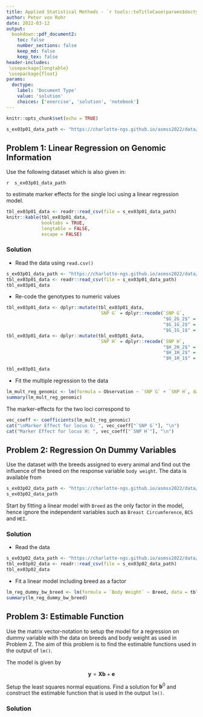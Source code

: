 ```yaml
---
title: Applied Statistical Methods - `r tools::toTitleCase(params$doctype)` 3
author: Peter von Rohr
date: 2022-03-12
output:
  bookdown::pdf_document2:
    toc: false
    number_sections: false
    keep_md: false
    keep_tex: false
header-includes:
 \usepackage{longtable}
 \usepackage{float}
params:
  doctype:
    label: 'Document Type'
    value: 'solution'
    choices: ['exercise', 'solution', 'notebook']
---
```



```r
knitr::opts_chunk$set(echo = TRUE)
```


```r
s_ex03p01_data_path <- "https://charlotte-ngs.github.io/asmss2022/data/asm_flem_genomic_data.csv"
```

## Problem 1: Linear Regression on Genomic Information
Use the following dataset which is also given in: 

`r  s_ex03p01_data_path`

to estimate marker effects for the single loci using a linear regression model.

```r
tbl_ex03p01_data <- readr::read_csv(file = s_ex03p01_data_path)
knitr::kable(tbl_ex03p01_data,
             booktabs = TRUE,
             longtable = FALSE,
             escape = FALSE)
```


<!-- your-solution-start
### Your Solution

* Read the data using `read.csv()`

* Re-code the genotypes to numeric values

* Fit the multiple regression to the data


---  your-solution-end -->


<!-- master-solution-start -->

### Solution

* Read the data using `read.csv()`

```r
s_ex03p01_data_path <- "https://charlotte-ngs.github.io/asmss2022/data/asm_flem_genomic_data.csv"
tbl_ex03p01_data <- readr::read_csv(file = s_ex03p01_data_path)
tbl_ex03p01_data
```

* Re-code the genotypes to numeric values

```r
tbl_ex03p01_data <- dplyr::mutate(tbl_ex03p01_data, 
                                  `SNP G` = dplyr::recode(`SNP G`,
                                                          "$G_2G_2$" = 0, 
                                                          "$G_1G_2$" = 1,
                                                          "$G_1G_1$" = 2))
tbl_ex03p01_data <- dplyr::mutate(tbl_ex03p01_data, 
                                  `SNP H` = dplyr::recode(`SNP H`,
                                                          "$H_2H_2$" = 0, 
                                                          "$H_1H_2$" = 1,
                                                          "$H_1H_1$" = 2))

tbl_ex03p01_data
```

* Fit the multiple regression to the data

```r
lm_mult_reg_genomic <- lm(formula = Observation ~ `SNP G` + `SNP H`, data = tbl_ex03p01_data)
summary(lm_mult_reg_genomic)
```

The marker-effects for the two loci correspond to

```r
vec_coeff <- coefficients(lm_mult_reg_genomic)
cat("\nMarker Effect for locus G: ", vec_coeff["`SNP G`"], "\n")
cat("Marker Effect for locus H: ", vec_coeff["`SNP H`"], "\n")
```

<!-- master-solution-end -->


## Problem 2: Regression On Dummy Variables
Use the dataset with the breeds assigned to every animal and find out the influence of the breed on the response variable `body weight`. The data is available from

```r
s_ex03p02_data_path <- "https://charlotte-ngs.github.io/asmss2022/data/asm_bw_flem.csv"
s_ex03p02_data_path
```

Start by fitting a linear model with `Breed` as the only factor in the model, hence ignore the independent variables such as `Breast Circumference`, `BCS` and `HEI`. 

<!-- your-solution-start
### Your Solution

* Read the data

* Fit a linear model with breed as the only factor


---  your-solution-end -->


<!-- master-solution-start -->

### Solution

* Read the data

```r
s_ex03p02_data_path <- "https://charlotte-ngs.github.io/asmss2022/data/asm_bw_flem.csv"
tbl_ex03p02_data <- readr::read_csv(file = s_ex03p02_data_path)
tbl_ex03p02_data
```

* Fit a linear model including breed as a factor

```r
lm_reg_dummy_bw_breed <- lm(formula = `Body Weight` ~ Breed, data = tbl_ex03p02_data)
summary(lm_reg_dummy_bw_breed)
```

<!-- master-solution-end -->


## Problem 3: Estimable Function
Use the matrix vector-notation to setup the model for a regression on dummy variable with the data on breeds and body weight as used in Problem 2. The aim of this problem is to find the estimable functions used in the output of `lm()`. 

The model is given by 

$$\mathbf{y} = \mathbf{Xb} + \mathbf{e}$$

Setup the least squares normal equations. Find a solution for $\mathbf{b}^0$ and construct the estimable function that is used in the output `lm()`. 

<!-- your-solution-start
### Your Solution

* Define elements of least squares normal equations

* Find a solution for $\mathbf{b}^0$

* Construct the estimable function. As a hint, assume the missing factor level in the output of `lm()` to be zero.

---  your-solution-end -->


<!-- master-solution-start -->

### Solution

<!-- master-solution-end -->
 
